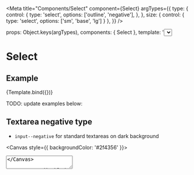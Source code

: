 
<Meta
  title="Components/Select"
  component={Select}
  argTypes={{
    type: {
      control: {
        type: 'select',
        options: ['outline', 'negative'],
      },
    },
    size: { control: { type: 'select', options: ['sm', 'base', 'lg'] } },
  }}
/>

  props: Object.keys(argTypes),
  components: { Select },
  template: '<Select :type="type" :size="size" />',
})

# Select

## Example

<Canvas>
  <Story
    name="Example"
    args={{
      type: 'outline',
      size: 'base',
    }}
  >
    {Template.bind({})}
  </Story>
</Canvas>

<ArgsTable story="Example" />

TODO: update examples below:

## Textarea negative type

- `input--negative` for standard textareas on dark background

<Canvas style={{ backgroundColor: '#2f4356' }}>
  <textarea class="input--negative input--base" value="Input text" />
</Canvas>

## Textarea disabled state

- `input--disabled` or `disabled state on the input` to add the disabled style

<Canvas>
  <select class="input input--outline" >
    <option>Some Text1</option>
    <option>Some Text2</option>
    <option>Some Text3</option>
    <option>Some Text4</option>
    <option>Some Text5</option>
  </select>
  <textarea class="input--outline input--base" disabled value="Input text" />
  <textarea class="input--negative input--base" disabled value="Input text" />
</Canvas>

## Sizes

For size variations, the following css classes are built:

- `input--sm` for small inputs
- `input--base` for standard size
- `input--lg` for large inputs

<Canvas>
  <select class="input input--outline input--sm">
    <option>Some Text1</option>
    <option>Some Text2</option>
    <option>Some Text3</option>
    <option>Some Text4</option>
    <option>Some Text5</option>
  </select>
  <select class="input input--outline input--base">
    <option>Some Text1</option>
    <option>Some Text2</option>
    <option>Some Text3</option>
    <option>Some Text4</option>
    <option>Some Text5</option>
  </select>
  <select class="input input--outline input--lg">
    <option>Some Text1</option>
    <option>Some Text2</option>
    <option>Some Text3</option>
    <option>Some Text4</option>
    <option>Some Text5</option>
  </select>
</Canvas>
